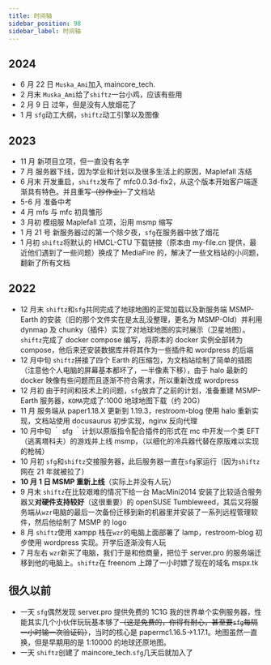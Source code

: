 ```yaml
---
title: 时间轴
sidebar_position: 98
sidebar_label: 时间轴
---
```


## 2024

- 6 月 22 日 `Muska_Ami`加入 maincore_tech.
- 2 月末 `Muska_Ami`给了`shiftz`一台小鸡，应该有些用
- 2 月 9 日 过年，但是没有人放烟花了
- 1 月 `sfg`动工大纲，`shiftz`动工引擎以及图像

## 2023

- 11 月 新项目立项，但一直没有名字
- 7 月 服务器下线，因为学业和计划以及很多生活上的原因，Maplefall 冻结
- 6 月末 开发重启，`shiftz`发布了 mfc0.0.3d-fix2，从这个版本开始客户端逐渐具有特色。并且重写~~（抄作业）~~了文档站
- 5-6 月 准备中考
- 4 月 mfs 与 mfc 初具雏形
- 3 月初 模组服 Maplefall 立项，沿用 msmp 缩写
- 1 月 21 号 新服务器过的第一个除夕夜，`sfg`在服务器中放了烟花
- 1 月初 `shiftz`将默认的 HMCL-CTU 下载链接（原本由 my-file.cn 提供，最近他们遇到了一些问题）换成了 MediaFire 的，解决了一些文档站的小问题，翻新了所有文档

## 2022

- 12 月末 `shiftz`和`sfg`共同完成了地球地图的正常加载以及新服务端 MSMP-Earth 的安装（旧的那个文件实在是太乱没整理，更名为 MSMP-Old）并利用 dynmap 及 chunky（插件）实现了对地球地图的实时展示（卫星地图）。`shiftz`完成了 docker compose 编写，将原本的 docker 实例全部转为 compose，他后来还安装数据库并将其作为一些插件和 wordpress 的后端
- 12 月中旬 `shiftz`拼接了四个 Earth 的压缩包，为文档站绘制了简单的插图（注意他个人电脑的屏幕基本都坏了，一半像素下移），由于 halo 最新的 docker 映像有些问题而且逐渐不符合需求，所以重新改成 wordpress
- 12 月初 由于时间和技术上的问题，`sfg`放弃了之前的计划，准备重建 MSMP-Earth 服务器，`KOMA`完成了:1000 地球地图下载（约 20G）
- 11 月 服务端从 paper1.18.X 更新到 1.19.3，restroom-blog 使用 halo 重新实现，文档站使用 docusaurus 初步实现，nginx 反向代理
- 10 月中旬 ｀ sfg ｀计划以原版指令配合插件的形式在 mc 中开发一个类 EFT（逃离塔科夫）的游戏并上线 msmp，（以细化的冷兵器代替在原版难以实现的枪械）
- 10 月初 `sfg`和`shiftz`交接服务器，此后服务器一直在`sfg`家运行（因为`shiftz`网在 21 年就被拉了）
- **10 月 1 日 MSMP 重新上线**（实际上并没有人玩）
- 9 月末 `shiftz`在比较艰难的情况下给一台 MacMini2014 安装了比较适合服务器又**对硬件支持较好**（这很重要）的 openSUSE Tumbleweed，其后又将服务端从`wzr`电脑的最后一次备份迁移到新的机器里并安装了一系列远程管理软件，然后他绘制了 MSMP 的 logo
- 8 月 `shiftz`使用 xampp 栈在`wzr`的电脑上面部署了 lamp，restroom-blog 初步使用 wordpress 实现。开学后逐渐没有人玩
- 7 月左右 `wzr`新买了电脑，我们于是和他商量，把位于 server.pro 的服务端迁移到他的电脑上。`shiftz`在 freenom 上蹲了一小时嫖了现在的域名 mspx.tk

## 很久以前

- 一天 `sfg`偶然发现 server.pro 提供免费的 1C1G 我的世界单个实例服务器，性能其实几个小伙伴玩玩基本够了~~（这是免费的，你得有耐心，甚至要`sfg`每隔一小时输一次验证码）~~，当时的核心是 papermc1.16.5→1.17.1。地图虽然一直换，但是早期用的是 1:10000 的地球还原地图。
- 一天 `shiftz`创建了 maincore_tech.`sfg`几天后就加入了
